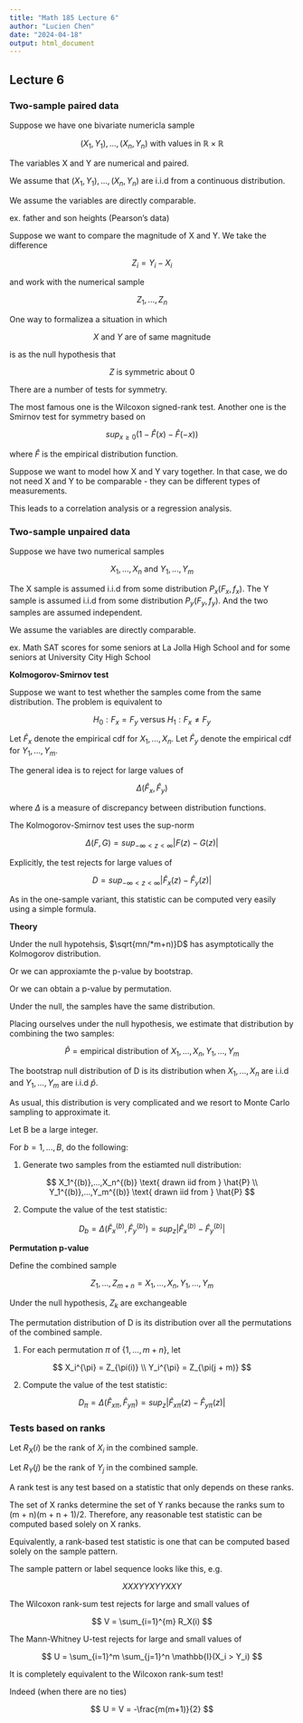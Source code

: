```yaml
---
title: "Math 185 Lecture 6"
author: "Lucien Chen"
date: "2024-04-18"
output: html_document
---
```


## Lecture 6

### Two-sample paired data

Suppose we have one bivariate numericla sample

$$ (X_1, Y_1),...,(X_n,Y_n) \text{ with values in } \mathbb{R} \times \mathbb{R} $$

The variables X and Y are numerical and paired.

We assume that $(X_1, Y_1),...,(X_n,Y_n)$ are i.i.d from a continuous distribution.

We assume the variables are directly comparable.

ex. father and son heights (Pearson's data)

Suppose we want to compare the magnitude of X and Y. We take the difference

$$ Z_i = Y_i - X_i $$

and work with the numerical sample

$$ Z_1,...,Z_n $$

One way to formalizea a situation in which

$$ X \text{ and } Y \text{ are of same magnitude} $$

is as the null hypothesis that

$$ Z \text{ is symmetric about 0} $$

There are a number of tests for symmetry.

The most famous one is the Wilcoxon signed-rank test. Another one is the Smirnov test for symmetry based on 

$$ sup_{x \geq 0} (1 - \hat{F}(x) - \hat{F}(-x)) $$

where $\hat{F}$ is the empirical distribution function.

Suppose we want to model how X and Y vary together. In that case, we do not need X and Y to be comparable - they can be different types of measurements.

This leads to a correlation analysis or a regression analysis.

### Two-sample unpaired data

Suppose we have two numerical samples

$$ X_1,...,X_n \text{ and } Y_1,...,Y_m $$

The X sample is assumed i.i.d from some distribution $P_x (F_x, f_x)$. The Y sample is assumed i.i.d from some distribution $P_y (F_y, f_y)$. And the two samples are assumed independent.

We assume the variables are directly comparable.

ex. Math SAT scores for some seniors at La Jolla High School and for some seniors at University City High School

**Kolmogorov-Smirnov test** 

Suppose we want to test whether the samples come from the same distribution. The problem is equivalent to 

$$ H_0: F_x = F_y \text{ versus } H_1: F_x \neq F_y $$

Let $\hat{F}_x$ denote the empirical cdf for $X_1,...,X_n$.
Let $\hat{F}_y$ denote the empirical cdf for $Y_1,...,Y_m$.

The general idea is to reject for large values of 

$$\Delta(\hat{F}_x, \hat{F}_y)$$

where $\Delta$ is a measure of discrepancy between distribution functions.

The Kolmogorov-Smirnov test uses the sup-norm

$$\Delta(F, G) = sup_{-\infty < z < \infty} |F(z) - G(z)| $$

Explicitly, the test rejects for large values of 

$$ D = sup_{-\infty < z < \infty} | \hat{F}_x(z) - \hat{F}_y(z) | $$

As in the one-sample variant, this statistic can be computed very easily using a simple formula.

**Theory**

Under the null hypotehsis, $\sqrt{mn/*m+n)}D$ has asymptotically the Kolmogorov distribution.

Or we can approxiamte the p-value by bootstrap.

Or we can obtain a p-value by permutation.

Under the null, the samples have the same distribution.

Placing ourselves under the null hypothesis, we estimate that distribution by combining the two samples:

$$ \hat{P} = \text{empirical distribution of } X_1,...,X_n,Y_1,...,Y_m $$

The bootstrap null distribution of D is its distribution when $X_1,...,X_n$ are i.i.d and $Y_1,...,Y_m$ are i.i.d $\hat{p}$.

As usual, this distribution is very complicated and we resort to Monte Carlo sampling to approximate it.

Let B be a large integer.

For $b=1,...,B$, do the following:

1. Generate two samples from the estiamted null distribution:

$$ X_1^{(b)},...,X_n^{(b)} \text{ drawn iid from } \hat{P} \\
Y_1^{(b)},...,Y_m^{(b)} \text{ drawn iid from } \hat{P} $$

2. Compute the value of the test statistic:

$$ D_b = \Delta(\hat{F}_x^{(b)}, \hat{F}_y^{(b)}) = sup_z | \hat{F}_x^{(b)} - \hat{F}_y^{(b)} | $$

**Permutation p-value**

Define the combined sample

$$ Z_1,...,Z_{m+n} = X_1,...,X_n,Y_1,...,Y_m $$

Under the null hypothesis, $Z_k$ are exchangeable

The permutation distribution of D is its distribution over all the permutations of the combined sample.

1. For each permutation $\pi$ of $\{1,...,m+n\}$, let 

$$ X_i^{\pi} = Z_{\pi(i)} \\
Y_i^{\pi} = Z_{\pi(j + m)} $$

2. Compute the value of the test statistic:

$$ D_{\pi}= \Delta(\hat{F}_{x\pi}, \hat{F}_{y\pi}) = sup_z | \hat{F}_{x\pi}(z) - \hat{F}_{y\pi}(z) | $$

### Tests based on ranks

Let $R_X(i)$ be the rank of $X_i$ in the combined sample.

Let $R_Y(j)$ be the rank of $Y_j$ in the combined sample.

A rank test is any test based on a statistic that only depends on these ranks.

The set of X ranks determine the set of Y ranks because the ranks sum to (m + n)(m + n + 1)/2. Therefore, any reasonable test statistic can be computed based solely on X ranks.

Equivalently, a rank-based test statistic is one that can be computed based solely on the sample pattern.

The sample pattern or label sequence looks like this, e.g.

$$ XXXYYXYYXXY $$

The Wilcoxon rank-sum test rejects for large and small values of

$$ V = \sum_{i=1}^{m} R_X(i) $$

The Mann-Whitney U-test rejects for large and small values of 

$$ U = \sum_{i=1}^m \sum_{j=1}^n \mathbb{I}(X_i > Y_i) $$

It is completely equivalent to the Wilcoxon rank-sum test!

Indeed (when there are no ties)

$$ U = V = -\frac{m(m+1)}{2} $$

